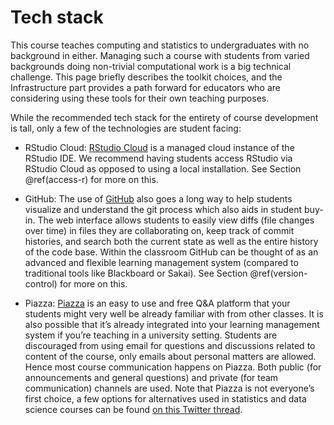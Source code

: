 # Tech stack {#tech-stack}

This course teaches computing and statistics to undergraduates with no background in either.
Managing such a course with students from varied backgrounds doing non-trivial computational work is a big technical challenge.
This page briefly describes the toolkit choices, and the Infrastructure part provides a path forward for educators who are considering using these tools for their own teaching purposes.

While the recommended tech stack for the entirety of course development is tall, only a few of the technologies are student facing:

-   RStudio Cloud: [RStudio Cloud](https://rstudio.cloud/) is a managed cloud instance of the RStudio IDE. We recommend having students access RStudio via RStudio Cloud as opposed to using a local installation.
    See Section \@ref(access-r) for more on this.

-   GitHub: The use of [GitHub](https://github.com/) also goes a long way to help students visualize and understand the git process which also aids in student buy-in.
    The web interface allows students to easily view diffs (file changes over time) in files they are collaborating on, keep track of commit histories, and search both the current state as well as the entire history of the code base.
    Within the classroom GitHub can be thought of as an advanced and flexible learning management system (compared to traditional tools like Blackboard or Sakai).
    See Section \@ref(version-control) for more on this.

-   Piazza: [Piazza](http://piazza.com/) is an easy to use and free Q&A platform that your students might very well be already familiar with from other classes.
    It is also possible that it's already integrated into your learning management system if you're teaching in a university setting.
    Students are discouraged from using email for questions and discussions related to content of the course, only emails about personal matters are allowed.
    Hence most course communication happens on Piazza.
    Both public (for announcements and general questions) and private (for team communication) channels are used.
    Note that Piazza is not everyone's first choice, a few options for alternatives used in statistics and data science courses can be found [on this Twitter thread](https://twitter.com/minebocek/status/1292499540105404416).

